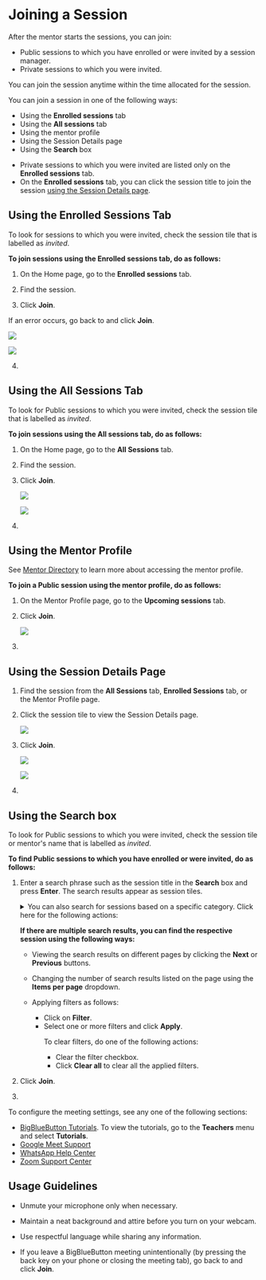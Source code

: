
# Joining a Session

After the mentor starts the sessions, you can join:

* Public sessions to which you have enrolled or were invited by a session manager.
* Private sessions to which you were invited.

<Admonition type="note">
You can join the session anytime within the time allocated for the session.
</Admonition>

You can join a session in one of the following ways:

* Using the **Enrolled sessions** tab
* Using the **All sessions** tab
* Using the mentor profile
* Using the Session Details page
* Using the **Search** box

<Admonition type="note">
<ul>
<li>Private sessions to which you were invited are listed only on the <b>Enrolled sessions</b> tab.</li>
<li>On the <b>Enrolled sessions</b> tab, you can click the session title to join the session <a href="#using-the-session-details-page">using the Session Details page</a>.</li> 
</ul>
</Admonition>

## Using the Enrolled Sessions Tab

<Admonition type="tip">    
<p>To look for sessions to which you were invited, check the session tile that is labelled as <i>invited</i>.</p>
</Admonition>

**To join sessions using the Enrolled sessions tab, do as follows:**

1. On the Home page, go to the **Enrolled sessions** tab.

2. Find the session.

3. Click **Join**.
<p>
    <Admonition type="tip">    
    <p>If an error occurs, go back to <PartialExample mentored /> and click <b>Join</b>.</p>
    </Admonition>
</p>
   <Tabs>
   <TabItem value="enrolled session" label="Joining an Enrolled Session" default>
    <p>
        <img src={PortalJoinButton} />
    </p>
   </TabItem>
   <TabItem value="invited session" label="Joining an Invited Session">
   <p>
      <img src={InvitedSessionTileJoin} />
   </p>
   </TabItem>
   </Tabs>

4. <JoinStepPortal />

## Using the All Sessions Tab

<Admonition type="tip">    
<p>To look for Public sessions to which you were invited, check the session tile that is labelled as <i>invited</i>.</p>
</Admonition>

**To join sessions using the All sessions tab, do as follows:**
  
1. On the Home page, go to the **All Sessions** tab.

2. Find the session.

3. Click **Join**.
   <Tabs>
   <TabItem value="enrolled session" label="Joining an Enrolled Session" default>
    <p>
        <img src={PortalJoinButton} />
    </p>
   </TabItem>
   <TabItem value="invited session" label="Joining an Invited Session">
   <p>
      <img src={InvitedSessionTileJoin} />
   </p>
   </TabItem>
   </Tabs>

4. <JoinStepPortal />

## Using the Mentor Profile

<Admonition type="info">    
<p>See <a href="mentor-directory">Mentor Directory</a> to learn more about accessing the mentor profile.</p>
</Admonition>

**To join a Public session using the mentor profile, do as follows:**

1. On the Mentor Profile page, go to the **Upcoming sessions** tab.

2. Click **Join**.

    <p>
        <img src={PortalMentorProfileJoin} />
    </p>

3. <JoinStepPortal />

## Using the Session Details Page

1. Find the session from the **All Sessions** tab, **Enrolled Sessions** tab, or the Mentor Profile page.

2. Click the session tile to view the Session Details page.

    <p>
        <img src={PortalSessionTileJoin} />
    </p>

3. Click **Join**.

   <Tabs>
   <TabItem value="enrolled session" label="Joining an Enrolled Session" default>
    <p>
        <img src={PortalSessionDetailsJoin} />
    </p>
   </TabItem>
   <TabItem value="invited session" label="Joining an Invited Session">
   <p>
      <img src={InvitedSessionDetailsJoin} />
   </p>
   </TabItem>
   </Tabs>

4. <JoinStepPortal />

## Using the Search box

<Admonition type="tip">    
<p>To look for Public sessions to which you were invited, check the session tile or mentor's name that is labelled as <i>invited</i>.</p>
</Admonition>

**To find Public sessions to which you have enrolled or were invited, do as follows:**

1. Enter a search phrase such as the session title in the **Search** box and press **Enter**. The search results appear as session tiles. 
    
    <details>
    <summary>You can also search for sessions based on a specific category. Click here for the following actions:</summary>

    1. To specify the search category, click the **Search** box and select a search category such as **Mentor name**.
    
    2. Enter the search phrase. Based on the specified search category, the search results appear as session tiles.

        ![](media/portal-searchsessions.png)

    </details>

    **If there are multiple search results, you can find the respective session using the following ways:**

    * Viewing the search results on different pages by clicking the <b>Next</b> or <b>Previous</b> buttons.
    * Changing the number of search results listed on the page using the <b>Items per page</b> dropdown.
    * Applying filters as follows:
    
        * Click on <b>Filter</b>.
        * Select one or more filters and click <b>Apply</b>.
            <p>
            <Admonition type="tip">
            <p>To clear filters, do one of the following actions:</p>
            <ul>
            <li>Clear the filter checkbox.</li>
            <li>Click <b>Clear all</b> to clear all the applied filters.</li>
            </ul>
            </Admonition>
            </p>

2. Click **Join**.

3. <JoinStepPortal />

<p>
   <Admonition type="info">    
   <p>To configure the meeting settings, see any one of the following sections:</p>
   <ul>
   <li><a href="https://bigbluebutton.org">BigBlueButton Tutorials</a>. To view the tutorials, go to the <b>Teachers</b> menu and select <b>Tutorials</b>.</li>
   <li><a href="https://support.google.com/">Google Meet Support</a></li>
   <li><a href="https://www.whatsapp.com/">WhatsApp Help Center</a></li>
   <li><a href="https://zoom.us/">Zoom Support Center</a></li>
   </ul>
   </Admonition>
</p>

## Usage Guidelines

- Unmute your microphone only when necessary.

- Maintain a neat background and attire before you turn on your webcam. 

- Use respectful language while sharing any information.

- If you leave a BigBlueButton meeting unintentionally (by pressing the back key on your phone or closing the meeting tab), go back to <PartialExample mentored /> and click <b>Join</b>.